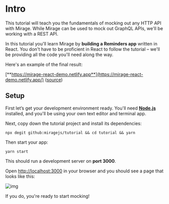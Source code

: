 # Intro

This tutorial will teach you the fundamentals of mocking out any HTTP API with Mirage.
While Mirage can be used to mock out GraphQL APIs, we'll be working with a REST API.

In this tutorial you'll learn Mirage by **building a Reminders app** written in React. You don't have to be proficient in React to follow the tutorial – we'll be providing all the code you'll need along the way.

Here's an example of the final result:

[**https://mirage-react-demo.netlify.app**](https://mirage-react-demo.netlify.app/) ([source](https://github.com/miragejs/react-demo))

## Setup

First let’s get your development environment ready. You'll need [**Node.js**](https://nodejs.org/en/) installed, and you'll be using your own text editor and terminal app.

Next, copy down the tutorial project and install its dependencies:

```shell
npx degit github:miragejs/tutorial && cd tutorial && yarn
```

Then start your app:

```shell
yarn start
```

This should run a development server on **port 3000**.

Open [http://localhost:3000](http://localhost:3000) in your browser and you should see a page that looks like this:

![img](../../assets/images/tutorial/overview.png)

If you do, you're ready to start mocking!
